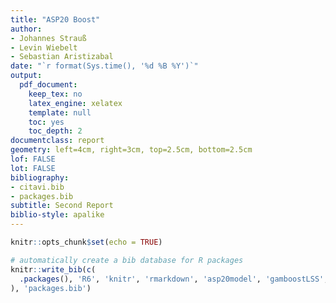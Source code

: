 ```yaml
---
title: "ASP20 Boost"
author:
- Johannes Strauß
- Levin Wiebelt
- Sebastian Aristizabal
date: "`r format(Sys.time(), '%d %B %Y')`"
output:
  pdf_document:
    keep_tex: no
    latex_engine: xelatex
    template: null
    toc: yes
    toc_depth: 2
documentclass: report
geometry: left=4cm, right=3cm, top=2.5cm, bottom=2.5cm
lof: FALSE
lot: FALSE
bibliography:
- citavi.bib
- packages.bib
subtitle: Second Report
biblio-style: apalike
---
```


```r
knitr::opts_chunk$set(echo = TRUE)

``` 

```r
# automatically create a bib database for R packages
knitr::write_bib(c(
  .packages(), 'R6', 'knitr', 'rmarkdown', 'asp20model', 'gamboostLSS','mboost', 'tidyverse'  
), 'packages.bib')
```


